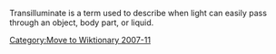 [[Category:Move to Wiktionary 2007-11]]

Transilluminate is a term used to describe when light can easily pass through an object, body part, or liquid.


{{stub}}